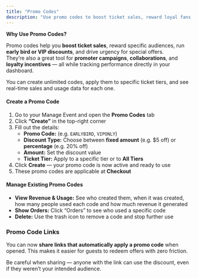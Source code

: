 ```yaml
---
title: "Promo Codes"
description: "Use promo codes to boost ticket sales, reward loyal fans, and run exclusive offers — all managed in one simple dashboard."
---
```


**Why Use Promo Codes?**

Promo codes help you **boost ticket sales**, reward specific audiences, run **early bird or VIP discounts**, and drive urgency for special offers.\
They’re also a great tool for **promoter campaigns**, **collaborations**, and **loyalty incentives** — all while tracking performance directly in your dashboard.

You can create unlimited codes, apply them to specific ticket tiers, and see real-time sales and usage data for each one.

#### Create a Promo Code

1. Go to your Manage Event and open the **Promo Codes** tab
2. Click **“Create”** in the top-right corner
3. Fill out the details:
   - **Promo Code:** (e.g. `EARLYBIRD`, `VIPONLY`)
   - **Discount Type:** Choose between **fixed amount** (e.g. \$5 off) or **percentage** (e.g. 20% off)
   - **Amount:** Set the discount value
   - **Ticket Tier:** Apply to a specific tier or to **All Tiers**
4. Click **Create** — your promo code is now active and ready to use
5. These promo codes are applicable at **Checkout**

#### Manage Existing Promo Codes

- **View Revenue & Usage:** See who created them, when it was created, how many people used each code and how much revenue it generated
- **Show Orders:** Click “Orders” to see who used a specific code
- **Delete:** Use the trash icon to remove a code and stop further use

### Promo Code Links

You can now **share links that automatically apply a promo code** when opened. This makes it easier for guests to redeem offers with zero friction.

<Info>
  Be careful when sharing — anyone with the link can use the discount, even if they weren’t your intended audience.
</Info>